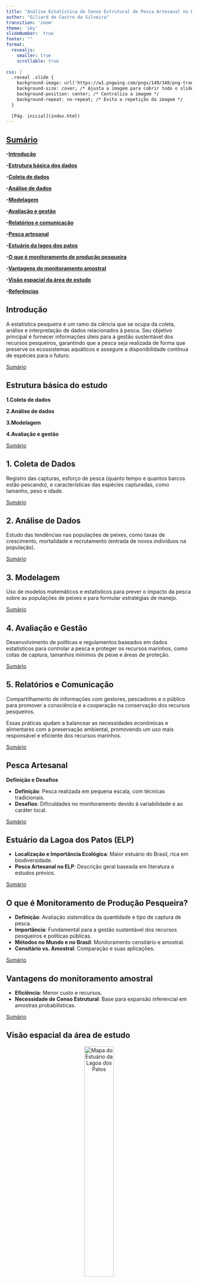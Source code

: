 ```yaml
---
title: "Análise Estatística do Censo Estrutural de Pesca Artesanal no Estuário da Lagoa dos Patos - 2024"
author: "Giliard de Castro da Silveira"
transition: 'zoom'
theme: 'sky'
slideNumber:  true
footer: "" 
format: 
  revealjs:
    smaller: true 
    scrollable: true 
  
css: |
  .reveal .slide {
    background-image: url('https://w1.pngwing.com/pngs/149/348/png-transparent-boat-fisherman-fishing-nets-angling-cast-net-character-yellow-thumbnail.png');
    background-size: cover; /* Ajusta a imagem para cobrir todo o slide */
    background-position: center; /* Centraliza a imagem */
    background-repeat: no-repeat; /* Evita a repetição da imagem */
  }
  
  [Pág. inicial](index.html)
---
```

## **[Sumário](#sumário)**

 **-[Introdução](#pág3)** 

 **-[Estrutura básica dos dados](#pág4)**
 
 **-[Coleta de dados](#pág5)**
 
 **-[Análise de dados](#pág6)**
 
 **-[Modelagem](#pág7)**
 
 **-[Avaliação e gestão](#pág8)**
 
 **-[Relatórios e comunicação](#pág9)**
 
 **-[Pesca artesanal](#pág10)**
 
 **-[Estuário da lagos dos patos](#pág11)**
 
 **-[O que é monitoramento de produção pesqueira](#pág12)**
 
 **-[Vantagens do monitoramento amostral](#pág13)**
 
 **-[Visão espacial da área de estudo](#pág14)**
 
 **-[Referências](#pág15)**
 
 
## Introdução {#pág3}

A estatística pesqueira é um ramo da ciência que se ocupa da coleta, análise e interpretação de dados relacionados à pesca. Seu objetivo principal é fornecer informações úteis para a gestão sustentável dos recursos pesqueiros, garantindo que a pesca seja realizada de forma que preserve os ecossistemas aquáticos e assegure a disponibilidade contínua de espécies para o futuro.


 <footer class="footer">
  <a href="#sumário">Sumário</a>
</footer>

## Estrutura básica do estudo {#pág4}


 **1.Coleta de dados**
 
 **2.Análise de dados**
 
 **3.Modelagem**
 
 **4.Avaliação e gestão**
 
 <footer class="footer">
  <a href="#sumário">Sumário</a>
</footer>

## 1. **Coleta de Dados**  {#pág5}
Registro das capturas, esforço de pesca (quanto tempo e quantos barcos estão pescando), e características das espécies capturadas, como tamanho, peso e idade.

<footer class="footer">
  <a href="#sumário">Sumário</a>
</footer>

## 2. **Análise de Dados** {#pág6} 
Estudo das tendências nas populações de peixes, como taxas de crescimento, mortalidade e recrutamento (entrada de novos indivíduos na população).

<footer class="footer">
  <a href="#sumário">Sumário</a>
</footer>

## 3. **Modelagem** {#pág7}
Uso de modelos matemáticos e estatísticos para prever o impacto da pesca sobre as populações de peixes e para formular estratégias de manejo.

<footer class="footer">
  <a href="#sumário">Sumário</a>
</footer>

## 4. **Avaliação e Gestão** {#pág8}
Desenvolvimento de políticas e regulamentos baseados em dados estatísticos para controlar a pesca e proteger os recursos marinhos, como cotas de captura, tamanhos mínimos de peixe e áreas de proteção.

<footer class="footer">
  <a href="#sumário">Sumário</a>
</footer>

## 5. **Relatórios e Comunicação** {#pág9}
Compartilhamento de informações com gestores, pescadores e o público para promover a consciência e a cooperação na conservação dos recursos pesqueiros.

Essas práticas ajudam a balancear as necessidades econômicas e alimentares com a preservação ambiental, promovendo um uso mais responsável e eficiente dos recursos marinhos.


<footer class="footer">
  <a href="#sumário">Sumário</a>
</footer>


## Pesca Artesanal{#pág10}

**Definição e Desafios**

- **Definição**: Pesca realizada em pequena escala, com técnicas tradicionais.
- **Desafios**: Dificuldades no monitoramento devido à variabilidade e ao caráter local.

<footer class="footer">
  <a href="#sumário">Sumário</a>
</footer>


## Estuário da Lagoa dos Patos (ELP) {#pág11}

- **Localização e Importância Ecológica**: Maior estuário do Brasil, rica em biodiversidade.
- **Pesca Artesanal no ELP**: Descrição geral baseada em literatura e estudos prévios.


<footer class="footer">
  <a href="#sumário">Sumário</a>
</footer>

## O que é Monitoramento de Produção Pesqueira? {#pág12}

- **Definição**: Avaliação sistemática da quantidade e tipo de captura de pesca.
- **Importância**: Fundamental para a gestão sustentável dos recursos pesqueiros e políticas públicas.
- **Métodos no Mundo e no Brasil**: Monitoramento censitário e amostral.
- **Censitário vs. Amostral**: Comparação e suas aplicações.


<footer class="footer">
  <a href="#sumário">Sumário</a>
</footer>


## Vantagens do monitoramento amostral{#pág13}

- **Eficiência**: Menor custo e recursos.
- **Necessidade de Censo Estrutural**: Base para expansão inferencial em amostras probabilísticas.


<footer class="footer">
  <a href="#sumário">Sumário</a>
</footer>



## Visão espacial da área de estudo {#pág14}

<div style="text-align: center;">
  <img src="https://4.bp.blogspot.com/-QeBkqmRsc2c/TxM5xn8-KSI/AAAAAAAACTQ/zzzAwTE0Ghc/s1600/Limites+do+estu%25C3%25A1rio.jpg" alt="Mapa do Estuário da Lagoa dos Patos" style="width: 40%; max-width: 600px;"/>
</div>


<footer class="footer">
  <a href="#sumário">Sumário</a>
</footer>




## Referências {#pág15}
[Ministério da pesca(2010)](https://www.icmbio.gov.br/cepsul/images/stories/biblioteca/download/estatistica/est_2010_nac_boletim.pdf)

[IBAMA (2006)](https://www.gov.br/ibama/pt-br/phocadownload/biodiversidade/biodiversidade-aquatica/gestao-pesqueira/publicacoes/2006-censo-estrutural-da-pesca.pdf)

[Blog Pesca na lagoa](https://4.bp.blogspot.com/-QeBkqmRsc2c/TxM5xn8-KSI/AAAAAAAACTQ/zzzAwTE0Ghc/s1600/Limites+do+estu%25C3%25A1rio.jpg)



<footer class="footer">
  <a href="#sumário">Sumário</a> 
  
  
     [Pág. inicial](index.html)
</footer>

